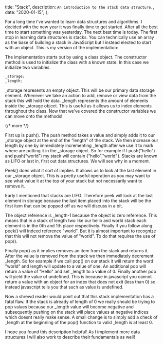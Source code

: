   title: "Stack",
  description: `An introduction to the stack data structure.`,
  date: "2020-01-15",
};

For a long time i've wanted to learn data structures and algorithms. I decided with the new year it was finally time to get started. After all the best time to start something was yesterday. The next best time is today.
The first stop in learning data structures is stacks. You can technically use an array as the base of building a stack in JavaScript but I instead elected to start with an object. This is my version of the implementation:

The implementation starts out by using a class object. The constructor method is used to initialize the class with a known state. In this case we initialize two variables.

```ts
_storage;
_length;
```

\_storage represents an empty object. This will be our primary data storage element. Whenever we take an action to add, remove or view data from the stack this will hold the data. \_length represents the amount of elements inside the \_storage object. This is useful as it allows us to index elements throughout the class. Now that we've covered the constructor variables we can move onto the methods!

{/* more */}

First up is push(). The push method takes a value and simply adds it to our \_storage object at the end of the "length" of the stack. We then increase our length by one by immediately incrementing \_length after we use it to mark where are putting it in the \_storage object. So for example if I push("hello") and push("world") my stack will contain {"hello","world"}. Stacks are known as LIFO or last in, first out data structures. We will see why in a moment.

Peek() does what it sort of implies. It allows us to look at the last element in our \_storage object. This is a pretty useful operation as you may want to see what value it at the top of your stack but not necessarily want to remove it.

Early I mentioned that stacks are LIFO. Therefore peek will look at the last element in storage because the last item placed into the stack will be the first item that can be popped off as we will discuss in a bit.

The object reference is \_length-1 because the object is zero reference. This means that in a stack of length two like our hello and world stack each element is in the 0th and 1th place respectively. Finally if you follow along peek() will indeed reference "world". But it is almost important to recognize that this will not remove the value of "world". To do that requires the use of pop().

Finally pop() as it implies removes an item from the stack and returns it. After the value is removed from the stack we then immediately decrement \_length. So for example if we call pop() on our stack it will return the word "world" and length will update to a value of one. An additional pop will return a value of "Hello" and set \_length to a value of 0. Finally another pop will yield the value of undefined. This is because in javascript you cannot return a value with an object for an index that does not exit (less than 0) so instead javascript tells you that such as value is undefined.

Now a shrewd reader would point out that this stack implementation has a fatal flaw. If the stack is already of length of 0 we really should be trying to pop values because our \_length value will become negative and subsequently pushing on the stack will place values at negative indices which doesnt really make sense. A small change is to simply add a check of \_length at the beginning of the pop() function to valid \_length is at least 0.

I hope you found this description helpful! As I implement more data structures I will also work to describe their fundamentals as well!
